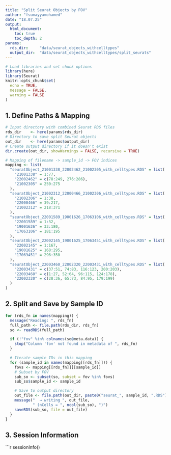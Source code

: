```yaml
---
title: "Split Seurat Objects by FOV"
author: "fsumayyamohamed"
date: "18.07.25"
output:
  html_document:
    toc: true
    toc_depth: 2
params:
  rds_dir:     "data/seurat_objects_withcelltypes"
  output_dir:  "data/seurat_objects_withcelltypes/split_seurats"
---
```


```r
# Load libraries and set chunk options
library(here)
library(Seurat)
knitr::opts_chunk$set(
  echo = TRUE,
  message = FALSE,
  warning = FALSE
)
```

## 1. Define Paths & Mapping

```r
# Input directory with combined Seurat RDS files
rds_dir    <- here(params$rds_dir)
# Directory to save split Seurat objects
out_dir    <- here(params$output_dir)
# Create output directory if it doesn't exist
dir.create(out_dir, showWarnings = FALSE, recursive = TRUE)

# Mapping of filename -> sample_id -> FOV indices
mapping <- list(
  "seuratObject_21001338_22002462_21002305_with_celltypes.RDS" = list(
    "21001338" = 1:77,
    "22002462" = c(78:249, 276:286),
    "21002305" = 250:275
  ),
  "seuratObject_21002312_22000466_21002306_with_celltypes.RDS" = list(
    "21002306" = 1:38,
    "22000466" = 39:217,
    "21002312" = 218:371
  ),
  "seuratObject_22001589_19001626_17063106_with_celltypes.RDS" = list(
    "22001589" = 1:32,
    "19001626" = 33:180,
    "17063106" = 181:195
  ),
  "seuratObject_22002145_19001625_17063451_with_celltypes.RDS" = list(
    "22002145" = 1:167,
    "19001625" = 168:295,
    "17063451" = 296:350
  ),
  "seuratObject_22003460_22002320_22003431_with_celltypes.RDS" = list(
    "22003431" = c(37:51, 74:83, 116:123, 200:203),
    "22003460" = c(1:27, 52:64, 96:115, 124:178),
    "22002320" = c(28:36, 65:73, 84:95, 179:199)
  )
)
```

## 2. Split and Save by Sample ID

```r
for (rds_fn in names(mapping)) {
  message("Reading: ", rds_fn)
  full_path <- file.path(rds_dir, rds_fn)
  so <- readRDS(full_path)

  if (!"fov" %in% colnames(so@meta.data)) {
    stop("Column 'fov' not found in metadata of ", rds_fn)
  }

  # Iterate sample IDs in this mapping
  for (sample_id in names(mapping[[rds_fn]])) {
    fovs <- mapping[[rds_fn]][[sample_id]]
    # Subset by FOV
    sub_so <- subset(so, subset = fov %in% fovs)
    sub_so$sample_id <- sample_id

    # Save to output directory
    out_file <- file.path(out_dir, paste0("seurat_", sample_id, ".RDS"))
    message("  → writing ", out_file,
            " (nCells = ", ncol(sub_so), ")")
    saveRDS(sub_so, file = out_file)
  }
}
```

## 3. Session Information

```r
sessionInfo()
